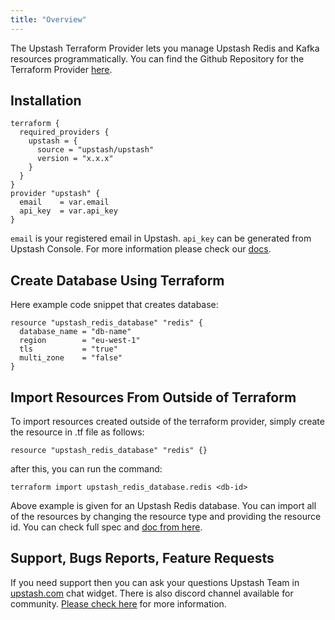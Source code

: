 ```yaml
---
title: "Overview"
---
```

The Upstash Terraform Provider lets you manage Upstash Redis and Kafka resources programmatically.
You can find the Github Repository for the Terraform Provider [here](https://github.com/upstash/terraform-provider-upstash).
## Installation
```hcl
terraform {
  required_providers {
    upstash = {
      source = "upstash/upstash"
      version = "x.x.x"
    }
  }
}
provider "upstash" {
  email    = var.email
  api_key  = var.api_key
}
```
`email` is your registered email in Upstash.
`api_key` can be generated from Upstash Console. For more information please check our [docs](https://docs.upstash.com/howto/developerapi).
## Create Database Using Terraform
Here example code snippet that creates database:
```hcl
resource "upstash_redis_database" "redis" {
  database_name = "db-name"
  region        = "eu-west-1"
  tls           = "true"
  multi_zone    = "false"
}
```
## Import Resources From Outside of Terraform
To import resources created outside of the terraform provider, simply create the resource in .tf file as follows:
```hcl
resource "upstash_redis_database" "redis" {}
```
after this, you can run the command:
```
terraform import upstash_redis_database.redis <db-id>
```
Above example is given for an Upstash Redis database. You can import all of the resources by changing the resource type and providing the resource id.
You can check full spec and [doc from here](https://registry.terraform.io/providers/upstash/upstash/latest/docs).
## Support, Bugs Reports, Feature Requests
If you need support then you can ask your questions Upstash Team in [upstash.com](https://upstash.com) chat widget.
There is also discord channel available for community. [Please check here](https://docs.upstash.com/help/support) for more information.